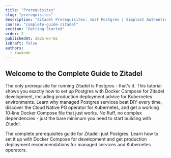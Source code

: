 ```yaml
---
title: "Prerequisites"
slug: "prerequisites"
description: "Zitadel Prerequisites: Just Postgres | Simplest Authentication Setup Guide"
course: "complete-guide-zitadel"
section: "Getting Started"
order: 2
publishedAt: 2025-07-02
isDraft: false
authors:
  - rawkode
---
```



## Welcome to the Complete Guide to Zitadel

The only prerequisite for running Zitadel is Postgres - that's it. This tutorial shows you exactly how to set up Postgres with Docker Compose for Zitadel development, including production deployment advice for Kubernetes environments. Learn why managed Postgres services beat DIY every time, discover the Cloud Native PG operator for Kubernetes, and get a working 10-line Docker Compose file that just works. No fluff, no complex dependencies - just the bare minimum you need to start building with Zitadel.

The complete prerequisites guide for Zitadel: just Postgres. Learn how to set it up with Docker Compose for development and get production deployment recommendations for managed services and Kubernetes operators.

<div className="relative w-full aspect-video rounded-xl overflow-hidden shadow-2xl my-8">
  <VideoPlayer
    client:only="vue"
    video="a5uhh9oosvj8ytch0tf84uja"
    thumbnailUrl="https://content.rawkode.academy/videos/a5uhh9oosvj8ytch0tf84uja/thumbnail.jpg"
  />
</div>
